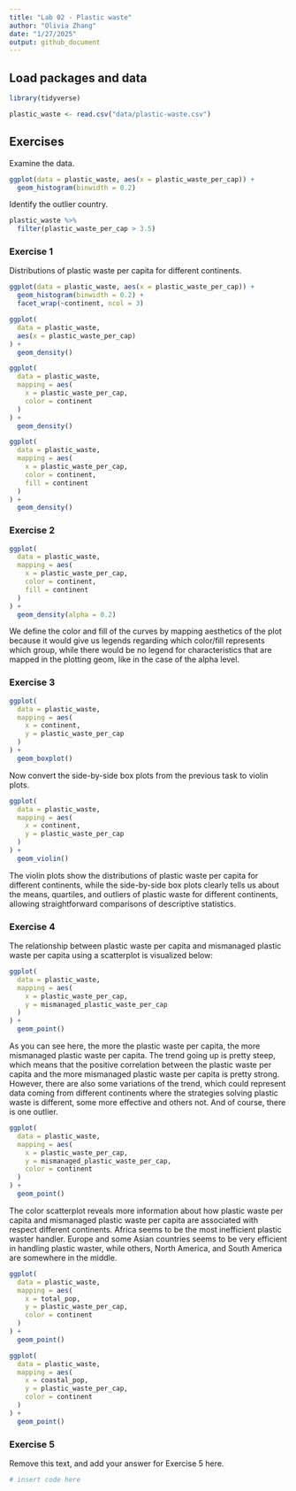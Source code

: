 ```yaml
---
title: "Lab 02 - Plastic waste"
author: "Olivia Zhang"
date: "1/27/2025"
output: github_document
---
```


## Load packages and data

```r
library(tidyverse) 
```

```r
plastic_waste <- read.csv("data/plastic-waste.csv")
```

## Exercises

Examine the data.

```r
ggplot(data = plastic_waste, aes(x = plastic_waste_per_cap)) +
  geom_histogram(binwidth = 0.2)
```

Identify the outlier country.

```r
plastic_waste %>%
  filter(plastic_waste_per_cap > 3.5)
```


### Exercise 1

Distributions of plastic waste per capita for different continents.

```r
ggplot(data = plastic_waste, aes(x = plastic_waste_per_cap)) +
  geom_histogram(binwidth = 0.2) +
  facet_wrap(~continent, ncol = 3)
```

```r
ggplot(
  data = plastic_waste,
  aes(x = plastic_waste_per_cap)
) +
  geom_density()
```

```r
ggplot(
  data = plastic_waste,
  mapping = aes(
    x = plastic_waste_per_cap,
    color = continent
  )
) +
  geom_density()
```

```r
ggplot(
  data = plastic_waste,
  mapping = aes(
    x = plastic_waste_per_cap,
    color = continent,
    fill = continent
  )
) +
  geom_density()
```

### Exercise 2

```r
ggplot(
  data = plastic_waste,
  mapping = aes(
    x = plastic_waste_per_cap,
    color = continent,
    fill = continent
  )
) +
  geom_density(alpha = 0.2)
```

We define the color and fill of the curves by mapping aesthetics of the plot because it would give us legends regarding which color/fill represents which group, while there would be no legend for characteristics that are mapped in the plotting geom, like in the case of the alpha level.

### Exercise 3

```r
ggplot(
  data = plastic_waste,
  mapping = aes(
    x = continent,
    y = plastic_waste_per_cap
  )
) +
  geom_boxplot()
```

Now convert the side-by-side box plots from the previous task to violin plots. 

```r
ggplot(
  data = plastic_waste,
  mapping = aes(
    x = continent,
    y = plastic_waste_per_cap
  )
) +
  geom_violin()
```

The violin plots show the distributions of plastic waste per capita for different continents, while the side-by-side box plots clearly tells us about the means, quartiles, and outliers of plastic waste for different continents, allowing straightforward comparisons of descriptive statistics. 

### Exercise 4

The relationship between plastic waste per capita and mismanaged plastic waste per capita using a scatterplot is visualized below:

```r
ggplot(
  data = plastic_waste,
  mapping = aes(
    x = plastic_waste_per_cap,
    y = mismanaged_plastic_waste_per_cap
  )
) +
  geom_point()
```

As you can see here, the more the plastic waste per capita, the more mismanaged plastic waste per capita. The trend going up is pretty steep, which means that the positive correlation between the plastic waste per capita and the more mismanaged plastic waste per capita is pretty strong. However, there are also some variations of the trend, which could represent data coming from different continents where the strategies solving plastic waste is different, some more effective and others not. And of course, there is one outlier.

```r
ggplot(
  data = plastic_waste,
  mapping = aes(
    x = plastic_waste_per_cap,
    y = mismanaged_plastic_waste_per_cap, 
    color = continent
  )
) +
  geom_point()
```

The color scatterplot reveals more information about how plastic waste per capita and mismanaged plastic waste per capita are associated with respect different continents. Africa seems to be the most inefficient plastic waster handler. Europe and some Asian countries seems to be very efficient in handling plastic waster, while others, North America, and South America are somewhere in the middle.

```r
ggplot(
  data = plastic_waste,
  mapping = aes(
    x = total_pop,
    y = plastic_waste_per_cap, 
    color = continent
  )
) +
  geom_point()
```

```r
ggplot(
  data = plastic_waste,
  mapping = aes(
    x = coastal_pop,
    y = plastic_waste_per_cap, 
    color = continent
  )
) +
  geom_point()
```

### Exercise 5

Remove this text, and add your answer for Exercise 5 here.

```r
# insert code here
```


